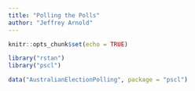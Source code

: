 ```yaml
---
title: "Polling the Polls"
author: "Jeffrey Arnold"
---
```


```r
knitr::opts_chunk$set(echo = TRUE)
```


```r
library("rstan")
library("pscl")
```

```r
data("AustralianElectionPolling", package = "pscl")
```

```r

```

